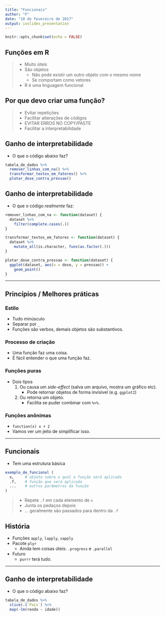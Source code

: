 ```yaml
---
title: "Funcionais"
author: "F"
date: "10 de fevereiro de 2017"
output: ioslides_presentation
---
```


```r
knitr::opts_chunk$set(echo = FALSE)
```

## Funções em R

> - Muito úteis
> - São objetos
>     - Não pode existir um outro objeto com o mesmo nome
>     - Se comportam como vetores
> - R é uma linguagem funcional

## Por que devo criar uma função?

> - Evitar repetições
> - Facilitar alterações de códigos
> - EVITAR ERROS NO COPY/PASTE
> - Facilitar a interpretabilidade

## Ganho de interpretabilidade

- O que o código abaixo faz?

```r

tabela_de_dados %>% 
  remover_linhas_com_na() %>% 
  transformar_textos_em_fatores() %>% 
  plotar_dose_contra_pressao()

```

## Ganho de interpretabilidade

- O que o código _realmente_ faz:

```r

remover_linhas_com_na <- function(dataset) {
  dataset %>% 
    filter(complete.cases(.))
}

transformar_textos_em_fatores <- function(dataset) {
  dataset %>% 
    mutate_all(is.character, funs(as.factor(.)))
}

plotar_dose_contra_pressao <- function(dataset) {
  ggplot(dataset, aes(x = dose, y = pressao)) +
    geom_point()
}
```

--------------------------------------------------------------------

## Princípios / Melhores práticas

### Estilo

- Tudo minúsculo
- Separar por `_`
- Funções são verbos, demais objetos são substantivos.

### Processo de criação

- Uma função faz uma coisa.
- É fácil entender o que uma função faz.

### Funções puras

- Dois tipos
  1. Ou causa um *side-effect* (salva um arquivo, mostra um gráfico etc).
      - Pode retornar objetos de forma invisível (e.g. `ggplot2`)
  2. Ou retorna um objeto.
      - Facilita se puder combinar com `%>%`.

### Funções anônimas

- `function(x) x + 2`
- Vamos ver um jeito de simplificar isso.

--------------------------------------------------------------------

## Funcionais

- Tem uma estrutura básica

```r
exemplo_de_funcional (
  x,     # objeto sobre o qual a função será aplicada
  .f,    # função que será aplicada
  ...    # outros parâmetros da função
)
```

>- Repete `.f` em cada elemento de `x`
>- Junta os pedaços depois
>- ... geralmente são passados para dentro da `.f`

## História

- Funções `apply`, `lapply`, `sapply`
- Pacote `plyr`
    - Ainda tem coisas úteis: `.progress` e `.parallel`
- Futuro
    - `purrr` terá tudo.

-------------------------------------------------------------

## Ganho de interpretabilidade

- O que o código abaixo faz?

```r
tabela_de_dados %>% 
  slice(.$`País`) %>% 
  map(~lm(renda ~ idade))
```
